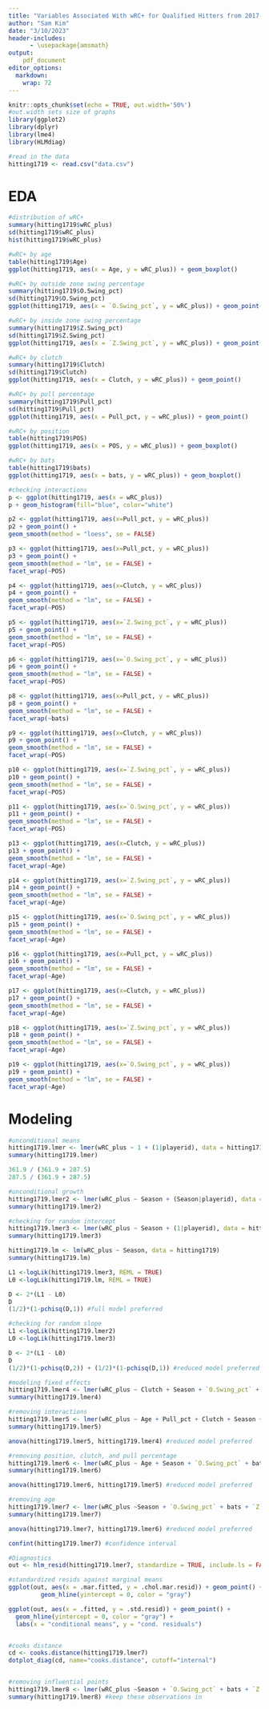 ```yaml
---
title: "Variables Associated With wRC+ for Qualified Hitters from 2017-2019"
author: "Sam Kim"
date: "3/10/2023"
header-includes: 
      - \usepackage{amsmath}
output: 
    pdf_document    
editor_options: 
  markdown: 
    wrap: 72
---
```


```r
knitr::opts_chunk$set(echo = TRUE, out.width='50%')
#out.width sets size of graphs
library(ggplot2)
library(dplyr)
library(lme4)
library(HLMdiag)
```

```r
#read in the data
hitting1719 <- read.csv("data.csv")
```

# EDA
```r
#distribution of wRC+
summary(hitting1719$wRC_plus)
sd(hitting1719$wRC_plus)
hist(hitting1719$wRC_plus)

#wRC+ by age
table(hitting1719$Age)
ggplot(hitting1719, aes(x = Age, y = wRC_plus)) + geom_boxplot()

#wRC+ by outside zone swing percentage
summary(hitting1719$O.Swing_pct)
sd(hitting1719$O.Swing_pct)
ggplot(hitting1719, aes(x = `O.Swing_pct`, y = wRC_plus)) + geom_point()

#wRC+ by inside zone swing percentage
summary(hitting1719$Z.Swing_pct)
sd(hitting1719$Z.Swing_pct)
ggplot(hitting1719, aes(x = `Z.Swing_pct`, y = wRC_plus)) + geom_point()

#wRC+ by clutch
summary(hitting1719$Clutch)
sd(hitting1719$Clutch)
ggplot(hitting1719, aes(x = Clutch, y = wRC_plus)) + geom_point()

#wRC+ by pull percentage
summary(hitting1719$Pull_pct)
sd(hitting1719$Pull_pct)
ggplot(hitting1719, aes(x = Pull_pct, y = wRC_plus)) + geom_point()

#wRC+ by position
table(hitting1719$POS)
ggplot(hitting1719, aes(x = POS, y = wRC_plus)) + geom_boxplot()

#wRC+ by bats
table(hitting1719$bats)
ggplot(hitting1719, aes(x = bats, y = wRC_plus)) + geom_boxplot()

#checking interactions
p <- ggplot(hitting1719, aes(x = wRC_plus))
p + geom_histogram(fill="blue", color="white")

p2 <- ggplot(hitting1719, aes(x=Pull_pct, y = wRC_plus))
p2 + geom_point() +
geom_smooth(method = "loess", se = FALSE)

p3 <- ggplot(hitting1719, aes(x=Pull_pct, y = wRC_plus)) 
p3 + geom_point() +
geom_smooth(method = "lm", se = FALSE) +
facet_wrap(~POS) 

p4 <- ggplot(hitting1719, aes(x=Clutch, y = wRC_plus)) 
p4 + geom_point() +
geom_smooth(method = "lm", se = FALSE) +
facet_wrap(~POS) 

p5 <- ggplot(hitting1719, aes(x=`Z.Swing_pct`, y = wRC_plus)) 
p5 + geom_point() +
geom_smooth(method = "lm", se = FALSE) +
facet_wrap(~POS) 

p6 <- ggplot(hitting1719, aes(x=`O.Swing_pct`, y = wRC_plus)) 
p6 + geom_point() +
geom_smooth(method = "lm", se = FALSE) +
facet_wrap(~POS) 

p8 <- ggplot(hitting1719, aes(x=Pull_pct, y = wRC_plus)) 
p8 + geom_point() +
geom_smooth(method = "lm", se = FALSE) +
facet_wrap(~bats) 

p9 <- ggplot(hitting1719, aes(x=Clutch, y = wRC_plus)) 
p9 + geom_point() +
geom_smooth(method = "lm", se = FALSE) +
facet_wrap(~POS) 

p10 <- ggplot(hitting1719, aes(x=`Z.Swing_pct`, y = wRC_plus)) 
p10 + geom_point() +
geom_smooth(method = "lm", se = FALSE) +
facet_wrap(~POS) 

p11 <- ggplot(hitting1719, aes(x=`O.Swing_pct`, y = wRC_plus)) 
p11 + geom_point() +
geom_smooth(method = "lm", se = FALSE) +
facet_wrap(~POS)

p13 <- ggplot(hitting1719, aes(x=Clutch, y = wRC_plus)) 
p13 + geom_point() +
geom_smooth(method = "lm", se = FALSE) +
facet_wrap(~Age) 

p14 <- ggplot(hitting1719, aes(x=`Z.Swing_pct`, y = wRC_plus)) 
p14 + geom_point() +
geom_smooth(method = "lm", se = FALSE) +
facet_wrap(~Age) 

p15 <- ggplot(hitting1719, aes(x=`O.Swing_pct`, y = wRC_plus)) 
p15 + geom_point() +
geom_smooth(method = "lm", se = FALSE) +
facet_wrap(~Age) 

p16 <- ggplot(hitting1719, aes(x=Pull_pct, y = wRC_plus)) 
p16 + geom_point() +
geom_smooth(method = "lm", se = FALSE) +
facet_wrap(~Age) 

p17 <- ggplot(hitting1719, aes(x=Clutch, y = wRC_plus)) 
p17 + geom_point() +
geom_smooth(method = "lm", se = FALSE) +
facet_wrap(~Age) 

p18 <- ggplot(hitting1719, aes(x=`Z.Swing_pct`, y = wRC_plus)) 
p18 + geom_point() +
geom_smooth(method = "lm", se = FALSE) +
facet_wrap(~Age) 

p19 <- ggplot(hitting1719, aes(x=`O.Swing_pct`, y = wRC_plus)) 
p19 + geom_point() +
geom_smooth(method = "lm", se = FALSE) +
facet_wrap(~Age)

```



# Modeling

```r
#unconditional means
hitting1719.lmer <- lmer(wRC_plus ~ 1 + (1|playerid), data = hitting1719)
summary(hitting1719.lmer)

361.9 / (361.9 + 287.5)
287.5 / (361.9 + 287.5)
```

```r
#unconditional growth
hitting1719.lmer2 <- lmer(wRC_plus ~ Season + (Season|playerid), data = hitting1719)
summary(hitting1719.lmer2)
```

```r
#checking for random intercept
hitting1719.lmer3 <- lmer(wRC_plus ~ Season + (1|playerid), data = hitting1719)
summary(hitting1719.lmer3)

hitting1719.lm <- lm(wRC_plus ~ Season, data = hitting1719)
summary(hitting1719.lm)

L1 <-logLik(hitting1719.lmer3, REML = TRUE)
L0 <-logLik(hitting1719.lm, REML = TRUE)

D <- 2*(L1 - L0)
D
(1/2)*(1-pchisq(D,1)) #full model preferred

#checking for random slope
L1 <-logLik(hitting1719.lmer2)
L0 <-logLik(hitting1719.lmer3)

D <- 2*(L1 - L0)
D
(1/2)*(1-pchisq(D,2)) + (1/2)*(1-pchisq(D,1)) #reduced model preferred
```


```r
#modeling fixed effects
hitting1719.lmer4 <- lmer(wRC_plus ~ Clutch + Season + `O.Swing_pct` + Age * Pull_pct + POS * ( `Z.Swing_pct` + Pull_pct + bats) + bats * Pull_pct + (1|playerid), data = hitting1719)
summary(hitting1719.lmer4)

#removing interactions
hitting1719.lmer5 <- lmer(wRC_plus ~ Age + Pull_pct + Clutch + Season + `O.Swing_pct` + bats + POS + `Z.Swing_pct` + (1|playerid), data = hitting1719)
summary(hitting1719.lmer5)

anova(hitting1719.lmer5, hitting1719.lmer4) #reduced model preferred

#removing position, clutch, and pull percentage
hitting1719.lmer6 <- lmer(wRC_plus ~ Age + Season + `O.Swing_pct` + bats + `Z.Swing_pct` + (1|playerid), data = hitting1719)
summary(hitting1719.lmer6)

anova(hitting1719.lmer6, hitting1719.lmer5) #reduced model preferred

#removing age
hitting1719.lmer7 <- lmer(wRC_plus ~Season + `O.Swing_pct` + bats + `Z.Swing_pct` + (1|playerid), data = hitting1719)
summary(hitting1719.lmer7)

anova(hitting1719.lmer7, hitting1719.lmer6) #reduced model preferred

confint(hitting1719.lmer7) #confidence interval

```

```r
#Diagnostics
out <- hlm_resid(hitting1719.lmer7, standardize = TRUE, include.ls = FALSE)

#standardized resids against marginal means
ggplot(out, aes(x = .mar.fitted, y = .chol.mar.resid)) + geom_point() +
         geom_hline(yintercept = 0, color = "gray")

ggplot(out, aes(x = .fitted, y = .std.resid)) + geom_point() +
  geom_hline(yintercept = 0, color = "gray") +
  labs(x = "conditional means", y = "cond. residuals")


#cooks distance
cd <- cooks.distance(hitting1719.lmer7)
dotplot_diag(cd, name="cooks.distance", cutoff="internal")


#removing influential points
hitting1719.lmer8 <- lmer(wRC_plus ~Season + `O.Swing_pct` + bats + `Z.Swing_pct` + (1|playerid), data = hitting1719, subset = -c(164, 6))
summary(hitting1719.lmer8) #keep these observations in

```

